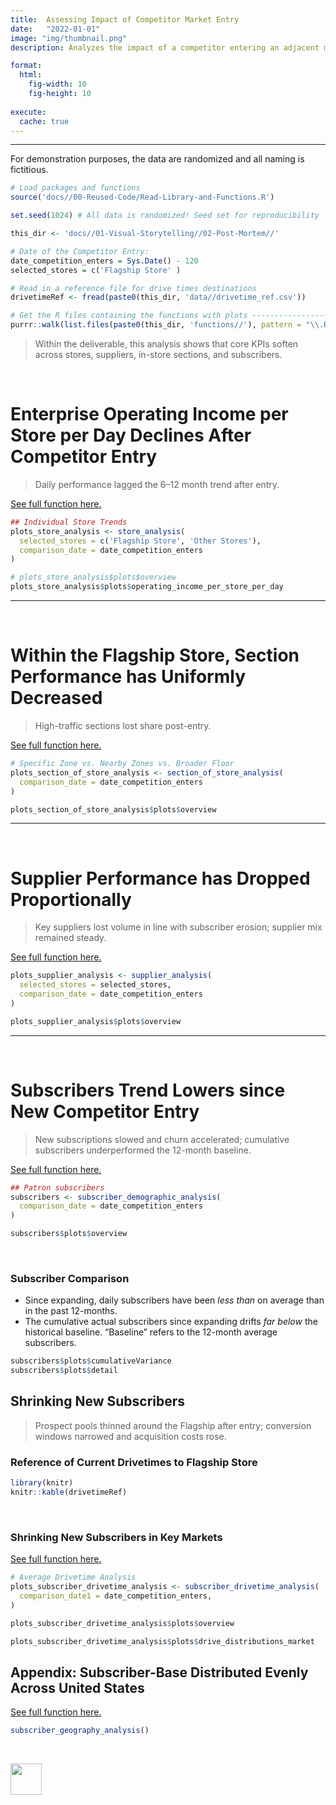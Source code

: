 ```yaml
---
title:  Assessing Impact of Competitor Market Entry
date:   "2022-01-01"
image: "img/thumbnail.png"
description: Analyzes the impact of a competitor entering an adjacent market.

format:
  html:
    fig-width: 10
    fig-height: 10
    
execute:
  cache: true
---
```


---

::: {.callout-note title="Note: Data is Randomly Generated"}

For demonstration purposes, the data are randomized and all naming is fictitious.

:::

```r
# Load packages and functions
source('docs//00-Reused-Code/Read-Library-and-Functions.R')

set.seed(1024) # All data is randomized! Seed set for reproducibility

this_dir <- 'docs//01-Visual-Storytelling//02-Post-Mortem//'

# Date of the Competitor Entry:
date_competition_enters = Sys.Date() - 120
selected_stores = c('Flagship Store' )

# Read in a reference file for drive times destinations
drivetimeRef <- fread(paste0(this_dir, 'data//drivetime_ref.csv'))

# Get the R files containing the functions with plots --------------------------
purrr::walk(list.files(paste0(this_dir, 'functions//'), pattern = "\\.R$", full.names = TRUE), source)
```

> Within the deliverable, this analysis shows that core KPIs soften across stores, suppliers, in-store sections, and subscribers.

<br>

# Enterprise Operating Income per Store per Day Declines After Competitor Entry

> Daily performance lagged the 6–12 month trend after entry.

<a href="https://github.com/Daniel-Carpenter/Portfolio/docs/01-Visual-Storytelling/02-Post-Mortem/functions/Store-Analysis.R" target="_blank">See full function here.</a>

```r
## Individual Store Trends
plots_store_analysis <- store_analysis(
  selected_stores = c('Flagship Store', 'Other Stores'),
  comparison_date = date_competition_enters
)

# plots_store_analysis$plots$overview
plots_store_analysis$plots$operating_income_per_store_per_day
```

---

<br>

# Within the Flagship Store, Section Performance has Uniformly Decreased

> High-traffic sections lost share post-entry.

<a href="https://github.com/Daniel-Carpenter/Portfolio/docs/01-Visual-Storytelling/02-Post-Mortem/functions/Section-of-Store-Analysis.R" target="_blank">See full function here.</a>

```r

# Specific Zone vs. Nearby Zones vs. Broader Floor
plots_section_of_store_analysis <- section_of_store_analysis(
  comparison_date = date_competition_enters
)

plots_section_of_store_analysis$plots$overview
```

---

<br>

# Supplier Performance has Dropped Proportionally

> Key suppliers lost volume in line with subscriber erosion; supplier mix remained steady.

<a href="https://github.com/Daniel-Carpenter/Portfolio/docs/01-Visual-Storytelling/02-Post-Mortem/functions/Supplier-Analysis.R" target="_blank">See full function here.</a>

```r
plots_supplier_analysis <- supplier_analysis(
  selected_stores = selected_stores,
  comparison_date = date_competition_enters
)

plots_supplier_analysis$plots$overview
```

---

<br>

# Subscribers Trend Lowers since New Competitor Entry

> New subscriptions slowed and churn accelerated; cumulative subscribers underperformed the 12-month baseline.

<a href="https://github.com/Daniel-Carpenter/Portfolio/docs/01-Visual-Storytelling/02-Post-Mortem/functions/Subscriber-Demographic-Analysis.R" target="_blank">See full function here.</a>

```r
## Patron subscribers
subscribers <- subscriber_demographic_analysis(
  comparison_date = date_competition_enters
)

subscribers$plots$overview
```

<br>

### Subscriber Comparison

* Since expanding, daily subscribers have been *less than* on average than in the past 12-months.
* The cumulative actual subscribers since expanding drifts *far below* the historical baseline. "Baseline" refers to the 12-month average subscribers.

```r
subscribers$plots$cumulativeVariance
subscribers$plots$detail
```

## Shrinking New Subscribers

> Prospect pools thinned around the Flagship after entry; conversion windows narrowed and acquisition costs rose.

### Reference of Current Drivetimes to Flagship Store

```r
library(knitr)
knitr::kable(drivetimeRef)
```

<br>

### Shrinking New Subscribers in Key Markets

<a href="https://github.com/Daniel-Carpenter/Portfolio/docs/01-Visual-Storytelling/02-Post-Mortem/functions/Subscriber-Drivetimes.R" target="_blank">See full function here.</a>

```r
# Average Drivetime Analysis
plots_subscriber_drivetime_analysis <- subscriber_drivetime_analysis(
  comparison_date1 = date_competition_enters,
)

plots_subscriber_drivetime_analysis$plots$overview
```

```r
plots_subscriber_drivetime_analysis$plots$drive_distributions_market
```

## Appendix: Subscriber-Base Distributed Evenly Across United States

<a href="https://github.com/Daniel-Carpenter/Portfolio/docs/01-Visual-Storytelling/02-Post-Mortem/functions/Subscriber-Geography-Analysis.R" target="_blank">See full function here.</a>

```r
subscriber_geography_analysis()
```

<br> 

[<img src = '/docs/img/go-back.png' height=50 >](../)

